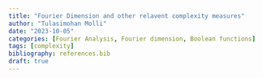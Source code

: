 ```yaml
---
title: "Fourier Dimension and other relavent complexity measures"
author: "Tulasimohan Molli"
date: "2023-10-05"
categories: [Fourier Analysis, Fourier dimension, Boolean functions]
tags: [complexity]
bibliography: references.bib
draft: true
---
```

